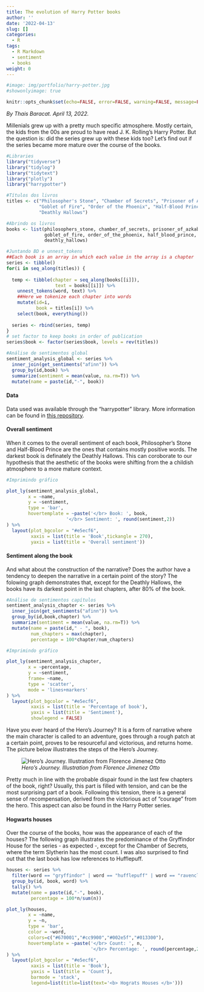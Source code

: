 ```yaml
---
title: The evolution of Harry Potter books
author: ''
date: '2022-04-13'
slug: []
categories:
  - R
tags:
  - R Markdown
  - sentiment
  - books
weight: 0
---
```


```r
#image: img/portfolio/harry-potter.jpg
#showonlyimage: true
```


```r
knitr::opts_chunk$set(echo=FALSE, error=FALSE, warning=FALSE, message=FALSE)
```

*By Thais Baracat. April 13, 2022.* <p>

Millenials grew up with a pretty much specific atmosphere. Mostly certain, the kids from the 00s are proud to have read J. K. Rolling's Harry Potter. But the question is: did the series grew up with these kids too? Let's find out if the series became more mature over the course of the books.

```r
#Libraries
library("tidyverse")
library("tidylog")
library("tidytext")
library("plotly")
library("harrypotter")
```

```r
#Títulos dos livros
titles <- c("Philosopher's Stone", "Chamber of Secrets", "Prisoner of Azkaban",
            "Goblet of Fire", "Order of the Phoenix", "Half-Blood Prince",
            "Deathly Hallows")

```

```r
#Abrindo os livros
books <- list(philosophers_stone, chamber_of_secrets, prisoner_of_azkaban,
              goblet_of_fire, order_of_the_phoenix, half_blood_prince,
              deathly_hallows)
```

```r
#Juntando BD e unnest_tokens
##Each book is an array in which each value in the array is a chapter 
series <- tibble()
for(i in seq_along(titles)) {
  
  temp <- tibble(chapter = seq_along(books[[i]]),
                  text = books[[i]]) %>%
    unnest_tokens(word, text) %>%
    ##Here we tokenize each chapter into words
    mutate(id=i,
           book = titles[i]) %>%
    select(book, everything())
  
  series <- rbind(series, temp)
}
# set factor to keep books in order of publication
series$book <- factor(series$book, levels = rev(titles))
```

```r
#Análise de sentimentos global
sentiment_analysis_global <- series %>%
  inner_join(get_sentiments("afinn")) %>%
  group_by(id,book) %>% 
  summarize(sentiment = mean(value, na.rm=T)) %>% 
  mutate(name = paste(id,"-", book))
```

#### Data

Data used was available through the "harrypotter" library. More information can be found in [this repository].


#### Overall sentiment

When it comes to the overall sentiment of each book, Philosopher's Stone and Half-Blood Prince are the ones that contains mostly positive words. The darkest book is definately the Deathly Hallows. This can coroborate to our hypothesis that the aesthetic of the books were shifting from the a childish atmosphere to a more mature context.

```r
#Imprimindo gráfico

plot_ly(sentiment_analysis_global,
        x = ~name, 
        y = ~sentiment,
        type = 'bar',
        hovertemplate = ~paste('</br> Book: ', book,
                      '</br> Sentiment: ', round(sentiment,2))
) %>% 
  layout(plot_bgcolor = "#e5ecf6", 
         xaxis = list(title = 'Book',tickangle = 270), 
         yaxis = list(title = 'Overall sentiment'))
```



#### Sentiment along the book

And what about the construction of the narrative? Does the author have a tendency to deepen the narrative in a certain point of the story? The folowing graph demonstrates that, except for the Deathly Hallows, the books have its darkest point in the last chapters, after 80% of the book. 

```r
#Análise de sentimentos capítulos
sentiment_analysis_chapter <- series %>%
  inner_join(get_sentiments("afinn")) %>%
  group_by(id,book,chapter) %>% 
  summarize(sentiment = mean(value, na.rm=T)) %>% 
  mutate(name = paste(id," - ", book),
         num_chapters = max(chapter),
         percentage = 100*chapter/num_chapters)
```

```r
#Imprimindo gráfico

plot_ly(sentiment_analysis_chapter,
        x = ~percentage, 
        y = ~sentiment, 
        frame= ~name,
        type = 'scatter', 
        mode = 'lines+markers'
) %>% 
  layout(plot_bgcolor = "#e5ecf6", 
         xaxis = list(title = 'Percentage of book'), 
         yaxis = list(title = 'Sentiment'),
         showlegend = FALSE)
```


<p>
Have you ever heard of the Hero's Journey? It is a form of narrative where the main character is called to an adventure, goes through a rough patch at a certain point, proves to be resourceful and victorious, and returns home. The picture below illustrates the steps of the Hero's Journey. 

![*Hero's Journey. Illustration from Florence Jimenez Otto*][1]

<p>
Pretty much in line with the probable dispair found in the last few chapters of the book, right? Usually, this part is filled with tension, and can be the most surprising part of a book. Following this tension, there is a general sense of recompensation, derived from the victorious act of "courage" from the hero. This aspect can also be found in the Harry Potter series.

#### Hogwarts houses

Over the course of the books, how was the appearance of each of the houses? The following graph illustrates the predominance of the Gryffindor House for the series - as expected -, except for the Chamber of Secrets, where the term Slytherin has the most count. I was also surprised to find out that the last book has low references to Hufflepuff. 

```r
houses <- series %>% 
  filter(word == "gryffindor" | word == "hufflepuff" | word == "ravenclaw" | word == "slytherin") %>% 
  group_by(id, book, word) %>% 
  tally() %>% 
  mutate(name = paste(id,"-", book),
         percentage = 100*n/sum(n))
```

```r
plot_ly(houses,
        x = ~name, 
        y = ~n,
        type = 'bar',
        color = ~word,
        colors=c("#670001","#cc9900","#002e5f","#013300"),
        hovertemplate = ~paste('</br> Count: ', n,
                               '</br> Percentage: ', round(percentage,2))
) %>% 
  layout(plot_bgcolor = "#e5ecf6", 
         xaxis = list(title = 'Book'), 
         yaxis = list(title = 'Count'),
         barmode = 'stack',
         legend=list(title=list(text='<b> Hograts Houses </b>')))
```


[this repository]: https://github.com/bradleyboehmke/harrypotter
[1]: /img/portfolio/hero-journey.png
